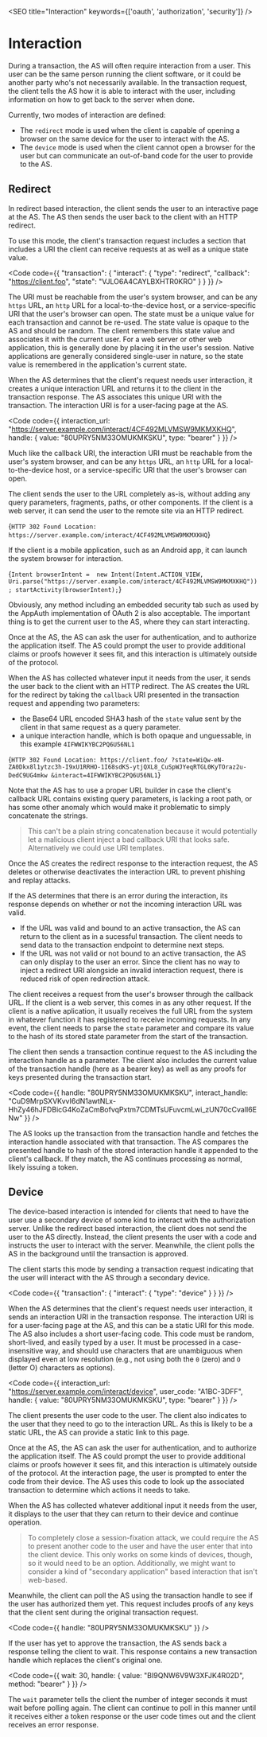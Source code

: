 
<SEO title="Interaction" keywords={['oauth', 'authorization', 'security']} />

# Interaction

During a transaction, the AS will often require interaction from a user. This user can be the same person running the client software, or it could be another party who's not necessarily available. In the transaction request, the client tells the AS how it is able to interact with the user, including information on how to get back to the server when done. 

Currently, two modes of interaction are defined: 

 - The `redirect` mode is used when the client is capable of opening a browser on the same device for the user to interact with the AS.
 - The `device` mode is used when the client cannot open a browser for the user but can communicate an out-of-band code for the user to provide to the AS.
 
## Redirect

In redirect based interaction, the client sends the user to an interactive page at the AS. The AS then sends the user back to the client with an HTTP redirect. 

To use this mode, the client's transaction request includes a section that includes a URI the client can receive requests at as well as a unique state value. 

<Code
  code={{
"transaction": {
  "interact": {
    "type": "redirect",
    "callback": "https://client.foo",
    "state": "VJLO6A4CAYLBXHTR0KRO"
  }
}
  }}
/>

The URI must be reachable from the user's system browser, and can be any `https` URL, an `http` URL for a local-to-the-device host, or a service-specific URI that the user's browser can open. The state must be a unique value for each transaction and cannot be re-used. The state value is opaque to the AS and should be random. The client remembers this state value and associates it with the current user. For a web server or other web application, this is generally done by placing it in the user's session. Native applications are generally considered single-user in nature, so the state value is remembered in the application's current state.

When the AS determines that the client's request needs user interaction, it creates a unique interaction URL and returns it to the client in the transaction response. The AS associates this unique URI with the transaction. The interaction URI is for a user-facing page at the AS.

<Code
  code={{
interaction_url: "https://server.example.com/interact/4CF492MLVMSW9MKMXKHQ",
handle: {
  value: "80UPRY5NM33OMUKMKSKU",
  type: "bearer"
}
  }}
/>

Much like the callback URI, the interaction URI must be reachable from the user's system browser, and can be any `https` URL, an `http` URL for a local-to-the-device host, or a service-specific URI that the user's browser can open.

The client sends the user to the URL completely as-is, without adding any query parameters, fragments, paths, or other components. If the client is a web server, it can send the user to the remote site via an HTTP redirect.

<SyntaxHighlighter language='http' style={okaidia}>{`HTTP 302 Found
Location: https://server.example.com/interact/4CF492MLVMSW9MKMXKHQ`}</SyntaxHighlighter>

If the client is a mobile application, such as an Android app, it can launch the system browser for interaction.

<SyntaxHighlighter language='java' style={okaidia}>{`Intent browserIntent = 
  new Intent(Intent.ACTION_VIEW, 
    Uri.parse("https://server.example.com/interact/4CF492MLVMSW9MKMXKHQ"));
startActivity(browserIntent);`}</SyntaxHighlighter>

Obviously, any method including an embedded security tab such as used by the AppAuth implementation of OAuth 2 is also acceptable. The important thing is to get the current user to the AS, where they can start interacting.

Once at the AS, the AS can ask the user for authentication, and to authorize the application itself. The AS could prompt the user to provide additional claims or proofs however it sees fit, and this interaction is ultimately outside of the protocol.

When the AS has collected whatever input it needs from the user, it sends the user back to the client with an HTTP redirect. The AS creates the URL for the redirect by taking the `callback` URI presented in the transaction request and appending two parameters: 
 - the Base64 URL encoded SHA3 hash of the `state` value sent by the client in that same request as a query parameter. 
 - a unique interaction handle, which is both opaque and unguessable, in this example `4IFWWIKYBC2PQ6U56NL1`

<SyntaxHighlighter language='http' style={okaidia}>{`HTTP 302 Found
Location: https://client.foo/
  ?state=WiQw-eN-ZA0Dkx8l1ytzc3h-I9xU1RRHO-1I68sdKS-ytjQXL8_CuSpWJYeqRTGL0KyTOraz2u-DedC9UG4mkw
  &interact=4IFWWIKYBC2PQ6U56NL1`}</SyntaxHighlighter>

Note that the AS has to use a proper URL builder in case the client's callback URL contains existing query parameters, is lacking a root path, or has some other anomaly which would make it problematic to simply concatenate the strings.

> This can't be a plain string concatenation because it would potentially let a malicious client inject a bad callback URI that looks safe. Alternatively we could use URI templates.

Once the AS creates the redirect response to the interaction request, the AS deletes or otherwise deactivates the interaction URL to prevent phishing and replay attacks. 

If the AS determines that there is an error during the interaction, its response depends on whether or not the incoming interaction URL was valid.
 - If the URL was valid and bound to an active transaction, the AS can return to the client as in a sucessful transaction. The client needs to send data to the transaction endpoint to determine next steps.
 - If the URL was not valid or not bound to an active transaction, the AS can only display to the user an error. Since the client has no way to inject a redirect URI alongside an invalid interaction request, there is reduced risk of open redirection attack.
 
The client receives a request from the user's browser through the callback URL. If the client is a web server, this comes in as any other request. If the client is a native aplication, it usually receives the full URL from the system in whatever function it has registered to receive incoming requests. In any event, the client needs to parse the `state` parameter and compare its value to the hash of its stored state parameter from the start of the transaction. 

The client then sends a transaction continue request to the AS including the interaction handle as a parameter. The client also includes the current value of the transaction handle (here as a bearer key) as well as any proofs for keys presented during the transaction start.

<Code
  code={{
    handle: "80UPRY5NM33OMUKMKSKU",
    interact_handle: "CuD9MrpSXVKvvI6dN1awtNLx-HhZy46hJFDBicG4KoZaCmBofvqPxtm7CDMTsUFuvcmLwi_zUN70cCvalI6ENw"
  }} />

The AS looks up the transaction from the transaction handle and fetches the interaction handle associated with that transaction. The AS compares the presented handle to hash of the stored interaction handle it appended to the client's callback. If they match, the AS continues processing as normal, likely issuing a token.

## Device

The device-based interaction is intended for clients that need to have the user use a secondary device of some kind to interact with the authorization server. Unlike the redirect based interaction, the client does not send the user to the AS directly. Instead, the client presents the user with a code and instructs the user to interact with the server. Meanwhile, the client polls the AS in the background until the transaction is approved.

The client starts this mode by sending a transaction request indicating that the user will interact with the AS through a secondary device. 

<Code
  code={{
"transaction": {
  "interact": {
    "type": "device"
  }
}
  }}
/>

When the AS determines that the client's request needs user interaction, it sends an interaction URI in the transaction response. The interaction URI is for a user-facing page at the AS, and this can be a static URI for this mode. The AS also includes a short user-facing code. This code must be random, short-lived, and easily typed by a user. It must be processed in a case-insensitive way, and should use characters that are unambiguous when displayed even at low resolution (e.g., not using both the `0` (zero) and `O` (letter O) characters as options).

<Code
  code={{
interaction_url: "https://server.example.com/interact/device",
user_code: "A1BC-3DFF",
handle: {
  value: "80UPRY5NM33OMUKMKSKU",
  type: "bearer"
}
  }}
/>

The client presents the user code to the user. The client also indicates to the user that they need to go to the interaction URL. As this is likely to be a static URL, the AS can provide a static link to this page. 

Once at the AS, the AS can ask the user for authentication, and to authorize the application itself. The AS could prompt the user to provide additional claims or proofs however it sees fit, and this interaction is ultimately outside of the protocol. At the interaction page, the user is prompted to enter the code from their device. The AS uses this code to look up the associated transaction to determine which actions it needs to take.

When the AS has collected whatever additional input it needs from the user, it displays to the user that they can return to their device and continue operation.

> To completely close a session-fixation attack, we could require the AS to present another code to the user and have the user enter that into the client device. This only works on some kinds of devices, though, so it would need to be an option. Additionally, we might want to consider a kind of "secondary application" based interaction that isn't web-based.

Meanwhile, the client can poll the AS using the transaction handle to see if the user has authorized them yet. This request includes proofs of any keys that the client sent during the original transaction request.

<Code
  code={{
    handle: "80UPRY5NM33OMUKMKSKU"
  }} />

If the user has yet to approve the transaction, the AS sends back a response telling the client to wait. This response contains a new transaction handle which replaces the client's original one.

<Code
  code={{
  wait: 30,
  handle: {
    value: "BI9QNW6V9W3XFJK4R02D",
    method: "bearer"
  }
}} />

The `wait` parameter tells the client the number of integer seconds it must wait before polling again. The client can continue to poll in this manner until it receives either a token response or the user code times out and the client receives an error response.